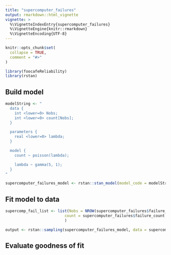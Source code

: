 ```yaml
---
title: "supercomputer_failures"
output: rmarkdown::html_vignette
vignette: >
  %\VignetteIndexEntry{supercomputer_failures}
  %\VignetteEngine{knitr::rmarkdown}
  %\VignetteEncoding{UTF-8}
---
```


```r
knitr::opts_chunk$set(
  collapse = TRUE,
  comment = "#>"
)
```

```r
library(foocafeReliability)
library(rstan)
```


## Build model
```R

modelString <- "
  data {
    int <lower=0> Nobs;
    int <lower=0> count[Nobs];
  }

  parameters {
    real <lower=0> lambda;
  }

  model {
    count ~ poisson(lambda);

    lambda ~ gamma(5, 1);
  }
"

supercomputer_failures_model <- rstan::stan_model(model_code = modelString)


```

## Fit model to data
```R

supercomp_fail_list <- list(Nobs = NROW(supercomputer_failures$failure_count),
                          count = supercomputer_failures$failure_count
                          )

output <- rstan::sampling(supercomputer_failures_model, data = supercomp_fail_list, chains = 4, iter = 4000, control = list(adapt_delta = 0.9))

```

## Evaluate goodness of fit
```R



```
